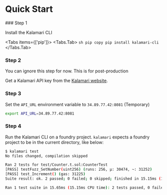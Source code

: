 

# Quick Start

<Steps>
### Step 1

Install the Kalamari CLI

<Tabs items={['pip']}>
    <Tabs.Tab>
        ```sh pip copy
        pip install kalamari-cli
        ```
    </Tabs.Tab>
</Tabs>

### Step 2

<Callout type="warning" emoji="⚠️">
  You can ignore this step for now. This is for post-production
</Callout>

Get a Kalamari API key from the [Kalamari website](https://kalamari.com).

### Step 3

Set the `API_URL` environment variable to `34.89.77.42:8081` (Temporary)

```sh test copy
export API_URL=34.89.77.42:8081
```

### Step 4

Run the Kalamari CLI on a foundry project. `kalamari` expects a foundry project to be in the current directory, like below:

<FileTree>
  <FileTree.Folder name="example_foundry_project" defaultOpen>
    <FileTree.File name="foundry.toml" />
    <FileTree.Folder name="lib">
      <FileTree.File name="forge-std" />
    </FileTree.Folder>
    <FileTree.File name="README.md" />
    <FileTree.Folder name="script">
      <FileTree.File name="Counter.s.sol" />
    </FileTree.Folder>
    <FileTree.Folder name="src">
      <FileTree.File name="Counter.sol" />
    </FileTree.Folder>
    <FileTree.Folder name="test">
      <FileTree.File name="Counter.t.sol" />
    </FileTree.Folder>
  </FileTree.Folder>
</FileTree>


```sh test copy
$ kalamari test
No files changed, compilation skipped

Ran 2 tests for test/Counter.t.sol:CounterTest
[PASS] testFuzz_SetNumber(uint256) (runs: 256, μ: 30474, ~: 31252)
[PASS] test_Increment() (gas: 31225)
Suite result: ok. 2 passed; 0 failed; 0 skipped; finished in 15.15ms (14.74ms CPU time)

Ran 1 test suite in 15.65ms (15.15ms CPU time): 2 tests passed, 0 failed, 0 skipped (2 total tests)

```

</Steps>

